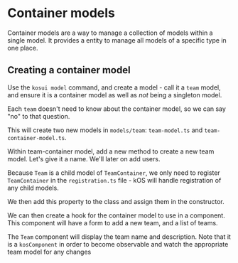 
<Meta title="Foundations/4. Container Models" />

# Container models

Container models are a way to manage a collection of models within a single model. It provides a entity to manage all models of a specific type in one place.

## Creating a container model

Use the `kosui model` command, and create a model - call it a `team` model, and ensure it is a container model as well as _not_ being a singleton model.

Each `team` doesn't need to know about the container model, so we can say "no" to that question.

This will create two new models in `models/team`: `team-model.ts` and `team-container-model.ts`.

Within team-container model, add a new method to create a new team model. Let's give it a name. We'll later on add users.

Because `Team` is a child model of `TeamContainer`, we only need to register `TeamContainer` in the `registration.ts` file - kOS will handle registration of any child models.

We then add this property to the class and assign them in the constructor.

<Snippet name="TeamModel@team-model.ts" />

We can then create a hook for the container model to use in a component. This component will have a form to add a new team, and a list of teams.

<Snippet name="TeamList@team-list.tsx" />

The `Team` component will display the team name and description. Note that it is a `kosComponent` in order to become observable and watch the appropriate team model for any changes

<Snippet name="TeamComponent@team.tsx" />

<Canvas of={TeamListStory} />
